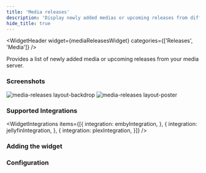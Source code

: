 ```yaml
---
title: 'Media releases'
description: 'Display newly added medias or upcoming releases from different integrations'
hide_title: true
---
```




<WidgetHeader
  widget={mediaReleasesWidget}
  categories={['Releases', 'Media']}
/>

Provides a list of newly added media or upcoming releases from your media server.

### Screenshots


<div className="flex gap-1">
  <img src={backdrop} alt="media-releases layout-backdrop" width={256} />
  <img src={poster} alt="media-releases layout-poster" width={256} />
</div>

### Supported Integrations

<WidgetIntegrations items={[{
  integration: embyIntegration,
}, {
  integration: jellyfinIntegration,
}, {
  integration: plexIntegration,
}]} />

### Adding the widget

<AddingWidget />

### Configuration
<WidgetConfig configuration={mediaReleasesWidget.configuration} />
